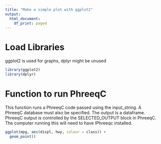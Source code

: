 ```yaml
---
title: "Make a simple plot with ggplot2"
output:
  html_document:
    df_print: paged
---
```


# Load Libraries
ggplot2 is used for graphs, dplyr might be unused


```r
library(ggplot2)
library(dplyr)
```

# Function to run PhreeqC 
This function runs a PhreeqC code passed using the input_string. A PhreeqC database must also be specified. The output is a dataframe. PhreeqC output is controlled by the SELECTED_OUTPUT block in PhreeqC. The computer running this will need to have IPhreeqc installed.

```r
ggplot(mpg, aes(displ, hwy, colour = class)) +
  geom_point()
```